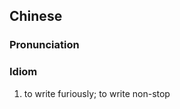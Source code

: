 {{also|振笔疾书}}
==Chinese==
{{zh-forms|s=振笔疾书|type=211}}

===Pronunciation===
{{zh-pron
|m=zhènbǐ jí shū
|cat=id
}}

===Idiom===
{{zh-idiom}}

# to write furiously; to write non-stop